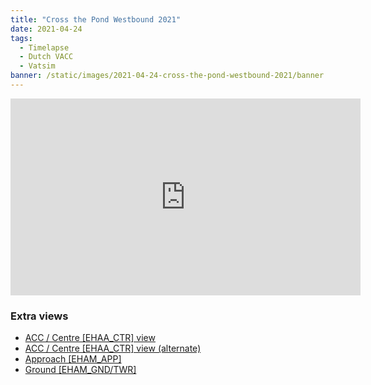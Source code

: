 ```yaml
---
title: "Cross the Pond Westbound 2021"
date: 2021-04-24
tags:
  - Timelapse
  - Dutch VACC
  - Vatsim
banner: /static/images/2021-04-24-cross-the-pond-westbound-2021/banner.jpg
---
```


<iframe width="560" height="315" src="https://www.youtube-nocookie.com/embed/1EpMAdyNs3E" title="YouTube video player" frameborder="0" allow="accelerometer; autoplay; clipboard-write; encrypted-media; gyroscope; picture-in-picture" allowfullscreen></iframe>

### Extra views
- [ACC / Centre [EHAA_CTR] view](https://youtu.be/pFzRM5FyRTw)
- [ACC / Centre [EHAA_CTR] view (alternate)](https://youtu.be/wlueqpLmhuI)
- [Approach [EHAM_APP]](https://youtu.be/77Gejsqcinc)
- [Ground [EHAM_GND/TWR]](https://youtu.be/0JCJt8yDghE)